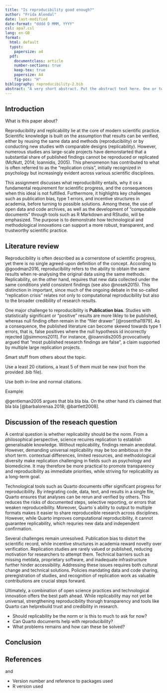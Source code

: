 ```yaml
---
title: "Is reproducibility good enough?"
author: "Frida Alendal"
date: last-modified
date-format: "dddd D MMM, YYYY"
csl: apa7.csl
lang: en-GB
format:
  html: default
  typst:
    papersize: a4
  pdf:
    documentclass: article
    number-sections: true
    keep-tex: true
    papersize: A4
    fig-pos: "H"
bibliography: reproducibility-2.bib
abstract: "A very short abstract. Put the abstract text here. One or two paragraphs summarising what follows below."
---
```


## Introduction

What is this paper about?

Reproducibility and replicability lie at the core of modern scientific practice. Scientific knowledge is built on the assumption that results can be verified, either by reusing the same data and methods (reproducibility) or by conducting new studies with comparable designs (replicability). However, numerous studies ans large-scale projects have demonstarted that a substantial share of published findings cannot be reproduced or replicated (McNutt, 2014; loannidis, 2005). This phenomenon has contributed to what is often referred to as the "replication crisis", initially recognized in psychology but increasingly evident across various scientific disciplines.

This assignment discusses what reproducibility entails, why it os a fundamental requirement for scientific progress, and the consequences when this ideal is not fulfilled. Furthermore, it highlights key challenges such as publication bias, type 1 errors, and incentive structures in academia, before turning to possible solutions. Among these, the use of open data and code archives, as well as the development of "computable documents" through tools such as R Markdown and RStudio, will be emphasized. The purpose is to demonstrate how technological and methodological innovations can support a more robust, transparent, and trustworthy scientific practice.


## Literature review

Reproducibility is often described as a cornerstone of scientific progress, yet there is no single agreed-upon definition of the concept. According to @goodman2016, reproducibility refers to the ability to obtain the same results when re-analysing the original data using the same methods. Replicability, on the other hand, requires that new data collected under the same conditions yield consistent findings (see also @nosek2015). This distinction in important, since much of the ongoing debate in the so-called "replication crisis" relates not only to computational reproducibility but also to the broader credibility of research results. 

One major challenge to reproducibility is **Publication bias**. Studies with statistically significant or "positive" results are more likley to be published, whereas null finding often remain in the "filer drawer" [@rosenthal1979]. As a consequence, the published literature can become skewed towards type 1 errors, that is, false positives where the null hypothesis id incorrectly rejected [@simmons2011]. For instance, @ioannidis2005 provocatively argued that "most published research findings are false", a claim supported by multiple large replication projects. 


Smart stuff from others about the topic.

Use a least 20 citations, a least 5 of them must be new (not from the provided .bib file).

Use both in-line and normal citations.

Example:

@gentleman2005 argues that bla bla bla.
On the other hand it's claimed that bla bla [@barbalorenaa.2018; @bartlett2008].

## Discussion of the reseach question
A central question is whether replicability should be the norm. From a philosophical perspective, science recuires replication to establish generalisable knowledge. Without replicability, findings remain anecdotal. However, demanding universal replicability may be too ambitious in the short term. contextual differences, limited resources, and methodological diversity make replication challenging in fields such as psychology and biomedicine. It may therefore be more practical to promote transparency and reproducibility as immediate priorities, while striving for replicability as a long-term goal. 

Technological tools such as Quarto documents offer significant progress for reproducibility. By integrating code, data, text, and results in a single file, Quarto ensures that analyses can be rerun and verified by others. This reduces the risks of documented steps, selective reporting, or errors that weaken reproduceibility. Moreover, Quarto´s ability to output to multiple formats makes it easier to share reproduceible research across disciplines. However, while Quarto improves computational reproducibility, it cannot guarantee replicability, which requries new data and independent confirmation. 

Several challenges remain unresolved. Publication bias to distort the scientific record, while incentive structures in academia reward novelty over verification. Replication studies are rarely valued or published, reducing motivation for researchers to attempt them. Technical barriers such as missing metdata, proprietary software, and inadequate infrastructure further hinder accessibility. Addressing these issues requires both cultural change and technical solutions. Policies mandating data and code sharing, preregistration of studies, and recognition of replication work as valuable contributions are crucial steps forward.

Ultimately, a combination of open science practices and technological innovation offers the best path ahead. While replicability may not yet be universal, strengthening reproducibility thorugh transparency and tools like Quarto can helprebuild trust and credibility in research.



-   Should replicability be the norm or is this to much to ask for now?
-   Can Quarto documents help with reproducibility?
-   What problems remains and how can these be solved?

## Conclusion

## References

and

-   Version number and reference to packages used
-   R version used
